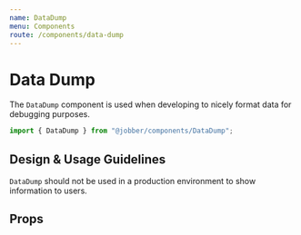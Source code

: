 ```yaml
---
name: DataDump
menu: Components
route: /components/data-dump
---
```



# Data Dump

<ComponentStatus stage="ready" responsive="yes" accessible="yes" />

The `DataDump` component is used when developing to nicely format data for
debugging purposes.

```ts
import { DataDump } from "@jobber/components/DataDump";
```

<Playground>
  <DataDump data={{ name: "Bob" }} />
</Playground>

<!--
  It is not necessary to include Design & Usage Guidlelines. Use this section
  to answer common questions and considerations about component usage.
-->

## Design & Usage Guidelines

`DataDump` should not be used in a production environment to show information to
users.

## Props

<Props of={DataDump} />
